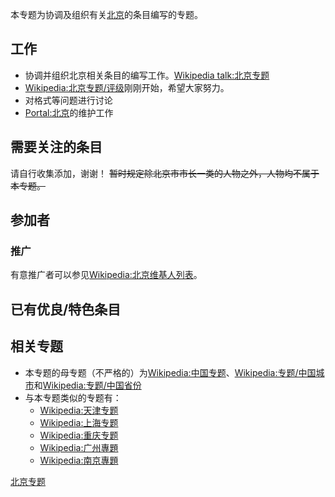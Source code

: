 {{Wikipedia:北京专题/导航}}
{{维基专题状态|inactive}}
{{Shortcut|WP:北京|WP:BJ}}{{Portal|北京|SA Temple of Heaven.jpg}}

本专题为协调及组织有关[[北京|北京]]的条目编写的专题。

==工作==
*协调并组织北京相关条目的编写工作。[[Wikipedia_talk:北京专题|Wikipedia talk:北京专题]]
*[[Wikipedia:北京专题/评级|Wikipedia:北京专题/评级]]刚刚开始，希望大家努力。
*对格式等问题进行讨论
*[[Portal:北京|Portal:北京]]的维护工作

==需要关注的条目==
请自行收集添加，谢谢！
<del>暂时规定除北京市市长一类的人物之外，人物均不属于本专题。</del>
{{Portal:北京/Opentask}}

==参加者==
{{Wikipedia:北京专题/参与者}}

===推广===
有意推广者可以参见[[Wikipedia:北京维基人列表|Wikipedia:北京维基人列表]]。

==已有优良/特色条目==
{{Wikipedia:北京专题/优特内容}}

==相关专题==
*本专题的母专题（不严格的）为[[Wikipedia:中国专题|Wikipedia:中国专题]]、[[Wikipedia:专题/中国城市|Wikipedia:专题/中国城市]]和[[Wikipedia:专题/中国省份|Wikipedia:专题/中国省份]]
*与本专题类似的专题有：
**[[Wikipedia:天津专题|Wikipedia:天津专题]]
**[[Wikipedia:上海专题|Wikipedia:上海专题]]
**[[Wikipedia:重庆专题|Wikipedia:重庆专题]]
**[[Wikipedia:广州專題|Wikipedia:广州專題]]
**[[Wikipedia:南京專題|Wikipedia:南京專題]]

{{WikiProject Footer}}
[[Category:北京专题|]]